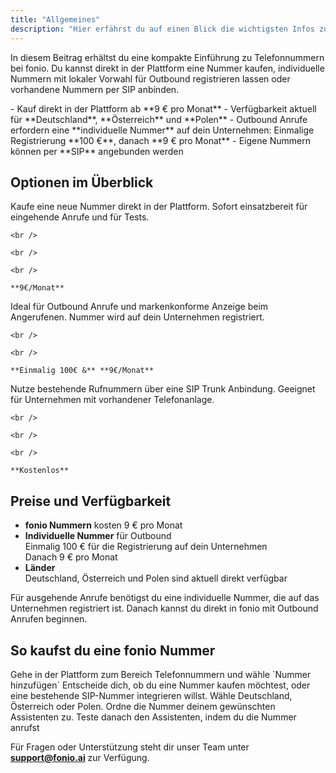 ```yaml
---
title: "Allgemeines"
description: "Hier erfährst du auf einen Blick die wichtigsten Infos zu Telefonnummern bei fonio"
---
```


In diesem Beitrag erhältst du eine kompakte Einführung zu Telefonnummern bei fonio. Du kannst direkt in der Plattform eine Nummer kaufen, individuelle Nummern mit lokaler Vorwahl für Outbound registrieren lassen oder vorhandene Nummern per SIP anbinden.

<Card title="Kurzüberblick">
  - Kauf direkt in der Plattform ab **9 € pro Monat**
  - Verfügbarkeit aktuell für **Deutschland**, **Österreich** und **Polen**
  - Outbound Anrufe erfordern eine **individuelle Nummer** auf dein Unternehmen: Einmalige Registrierung **100 €**, danach **9 € pro Monat**
  - Eigene Nummern können per **SIP** angebunden werden
</Card>

## Optionen im Überblick

<CardGroup cols={3}>
  <Card title="fonio Nummern" icon="phone">
    Kaufe eine neue Nummer direkt in der Plattform. Sofort einsatzbereit für eingehende Anrufe und für Tests.

    <br />

    <br />

    <br />

    **9€/Monat**
  </Card>
  <Card title="Nummern mit individueller Vorwahl" icon="badge-check">
    Ideal für Outbound Anrufe und markenkonforme Anzeige beim Angerufenen. Nummer wird auf dein Unternehmen registriert.

    <br />

    <br />

    **Einmalig 100€ &** **9€/Monat**
  </Card>
  <Card title="SIP Nummern" icon="plug">
    Nutze bestehende Rufnummern über eine SIP Trunk Anbindung. Geeignet für Unternehmen mit vorhandener Telefonanlage.

    <br />

    <br />

    <br />

    **Kostenlos**
  </Card>
</CardGroup>

## Preise und Verfügbarkeit

- **fonio Nummern** kosten 9 € pro Monat
- **Individuelle Nummer** für Outbound\
  Einmalig 100 € für die Registrierung auf dein Unternehmen\
  Danach 9 € pro Monat
- **Länder**\
  Deutschland, Österreich und Polen sind aktuell direkt verfügbar

<Note>
  Für ausgehende Anrufe benötigst du eine individuelle Nummer, die auf das Unternehmen registriert ist. Danach kannst du direkt in fonio mit Outbound Anrufen beginnen.
</Note>

## So kaufst du eine fonio Nummer

<Steps>
  <Step title="Bereich Telefonnummern öffnen">
    Gehe in der Plattform zum Bereich Telefonnummern und wähle `Nummer hinzufügen`
  </Step>
  <Step title="Typ der Nummer wählen">
    Entscheide dich, ob du eine Nummer kaufen möchtest, oder eine bestehende SIP-Nummer integrieren willst.
  </Step>
  <Step title="Land auswählen">
    Wähle Deutschland, Österreich oder Polen.
  </Step>
  <Step title="Nummer zuweisen">
    Ordne die Nummer deinem gewünschten Assistenten zu. Teste danach den Assistenten, indem du die Nummer anrufst
  </Step>
</Steps>

Für Fragen oder Unterstützung steht dir unser Team unter [**support@fonio.ai**](mailto:support@fonio.ai) zur Verfügung.